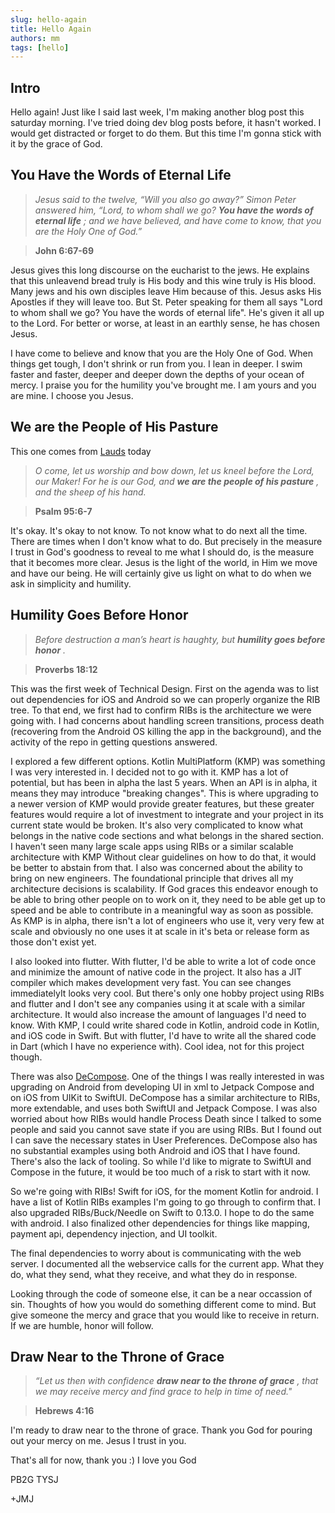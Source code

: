 ```yaml
---
slug: hello-again
title: Hello Again
authors: mm
tags: [hello]
---
```


## Intro

Hello again! Just like I said last week, I'm making another blog post this saturday morning. 
I've tried doing dev blog posts before, it hasn't worked. I would get distracted or forget to do them.
But this time I'm gonna stick with it by the grace of God. 

## You Have the Words of Eternal Life

> *Jesus said to the twelve, “Will you also go away?” 
 Simon Peter answered him, “Lord, to whom shall we go?* ***You have the words of eternal life*** *; 
  and we have believed, and have come to know, that you are the Holy One of God.”* 

> **John 6:67-69**

Jesus gives this long discourse on the eucharist to the jews. He explains that this unleavend bread truly
is His body and this wine truly is His blood. Many jews and his own disciples leave Him because of this.
Jesus asks His Apostles if they will leave too. But St. Peter speaking for them all says "Lord to whom shall we go?
You have the words of eternal life". He's given it all up to the Lord. For better or worse, at least in an earthly sense,
he has chosen Jesus. 

I have come to believe and know that you are the Holy One of God. When things get tough, I don't shrink or run from you. 
I lean in deeper. I swim faster and faster, deeper
and deeper down the depths of your ocean of mercy. I praise you for the humility you've brought me. I am yours and you are mine.
I choose you Jesus.

## We are the People of His Pasture

This one comes from [Lauds](https://universalis.com/0/i-lauds.htm) today 

> *O come, let us worship and bow down,
    let us kneel before the Lord, our Maker!
  For he is our God,
    and* ***we are the people of his pasture*** *,
    and the sheep of his hand.*

> **Psalm 95:6-7**

It's okay. It's okay to not know. To not know what to do next all the time. There are times when I don't know
what to do. But precisely in the measure I trust in God's goodness to reveal to me what I should do, 
is the measure that it becomes more clear. Jesus is the light of the world, in Him we move and have our being.
He will certainly give us light on what to do when we ask in simplicity and humility. 

## Humility Goes Before Honor

> *Before destruction a man’s heart is haughty,
    but* ***humility goes before honor*** *.*

> **Proverbs 18:12**

This was the first week of Technical Design. 
First on the agenda was to list out dependencies for iOS and Android so we can properly organize the RIB tree.
To that end, we first had to confirm RIBs is the architecture we were going with. I had concerns about handling screen transitions,
process death (recovering from the Android OS killing the app in the background), and the activity of the repo in getting questions answered.

I explored a few different options. Kotlin MultiPlatform (KMP) was something I was very interested in. I decided not to go with it. 
KMP has a lot of potential, but has been in alpha the last 5 years. When an API is in alpha, it means they 
may introduce "breaking changes". This is where upgrading to a newer version of KMP would provide greater features,
but these greater features would require a lot of investment to integrate and your project in its current state would be broken.
It's also very complicated to know what belongs in the native code sections and what belongs in the shared section.
I haven't seen many large scale apps using RIBs or a similar scalable architecture with KMP
Without clear guidelines on how to do that, it would be better to abstain from that. 
I also was concerned about the ability to bring on new engineers. The foundational principle that drives all my architecture
decisions is scalability. If God graces this endeavor enough to be able to bring other people on to work on it, they need to be
able get up to speed and be able to contribute in a meaningful way as soon as possible. As KMP is in alpha, there isn't a lot
of engineers who use it, very very few at scale and obviously no one uses it at scale in it's beta or release form as those 
don't exist yet.

I also looked into flutter. With flutter, I'd be able to write a lot of code once and minimize the amount of native code in the project.
It also has a JIT compiler which makes development very fast. You can see changes immediatelyIt looks very cool. 
But there's only one hobby project using RIBs and flutter
and I don't see any companies using it at scale with a similar architecture. It would also increase the amount of languages I'd need to know.
With KMP, I could write shared code in Kotlin, android code in Kotlin, and iOS code in Swift. But with flutter, I'd have to write
all the shared code in Dart (which I have no experience with). Cool idea, not for this project though.

There was also [DeCompose](https://github.com/arkivanov/Decompose). One of the things I was really interested in was upgrading on Android from developing UI in xml to Jetpack Compose
and on iOS from UIKit to SwiftUI. DeCompose has a similar architecture to RIBs, more extendable, and uses both SwiftUI and Jetpack Compose.
I was also worried about how RIBs would handle Process Death since I talked to some people and said you cannot save state if you 
are using RIBs. But I found out I can save the necessary states in User Preferences. DeCompose also has no substantial examples using both Android and iOS that I have found.
There's also the lack of tooling.
So while I'd like to migrate to SwiftUI and Compose in the future, it would be too much of a risk to start with it now.

So we're going with RIBs! Swift for iOS, for the moment Kotlin for android. 
I have a list of Kotlin RIBs examples I'm going to go through to confirm that. 
I also upgraded RIBs/Buck/Needle on Swift to 0.13.0. I hope to do the same with android.
 I also finalized other dependencies for things like mapping, payment api, dependency injection, and UI toolkit.

The final dependencies to worry about is communicating with the web server. I documented all the webservice calls for the current app.
What they do, what they send, what they receive, and what they do in response. 

Looking through the code of someone else, it can be a near occassion of sin. Thoughts of how you would do something different
come to mind. But give someone the mercy and grace that you would like to receive in return. If we are humble, 
honor will follow. 

## Draw Near to the Throne of Grace

> *“Let us then with confidence* ***draw near to the throne of grace*** *, that we may receive mercy and find grace to help in time of need."*

> **Hebrews 4:16**

I'm ready to draw near to the throne of grace. Thank you God for pouring out your mercy on me. Jesus I trust in you.

 That's all for now, thank you :) I love you God

 PB2G TYSJ

 +JMJ